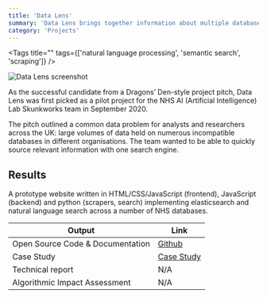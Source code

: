 ```yaml
---
title: 'Data Lens'
summary: 'Data Lens brings together information about multiple databases, providing a fast-access search in multiple languages.'
category: 'Projects'
---
```


<Tags title="" tags={['natural language processing', 'semantic search', 'scraping']} />

![Data Lens screenshot](images/data-lens.png)

As the successful candidate from a Dragons’ Den-style project pitch, Data Lens was first picked as a pilot project for the NHS AI (Artificial Intelligence) Lab Skunkworks team in September 2020.

The pitch outlined a common data problem for analysts and researchers across the UK: large volumes of data held on numerous incompatible databases in different organisations. The team wanted to be able to quickly source relevant information with one search engine.

## Results

A prototype website written in HTML/CSS/JavaScript (frontend), JavaScript (backend) and python (scrapers, search) implementing elasticsearch and natural language search across a number of NHS databases.

Output|Link
---|---
Open Source Code & Documentation|[Github](https://github.com/nhsx/skunkworks-data-lens)
Case Study|[Case Study](https://www.nhsx.nhs.uk/ai-lab/explore-all-resources/develop-ai/data-lens-a-fast-access-data-search-in-multiple-languages/)
Technical report|N/A
Algorithmic Impact Assessment|N/A